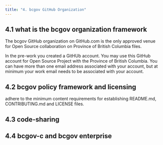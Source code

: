 ```yaml
---
title: "4. bcgov GitHub Organization"
---
```


## 4.1 what is the bcgov organization framework

The bcgov GitHub organization on GitHub.com is the only approved venue for Open Source collaboration on Province of British Columbia files.

In the pre-work you created a GitHUb account.  You may use this GitHub account for Open Source Project with the Province of British Columbia. You can have more than one email address associated with your account, but at minimum your work email needs to be associated with your account.

## 4.2 bcgov policy framework and licensing

adhere to the minimum content requirements for establishing README.md, CONTRIBUTING.md and LICENSE files.

## 4.3 code-sharing 

## 4.4 bcgov-c and bcgov enterprise

